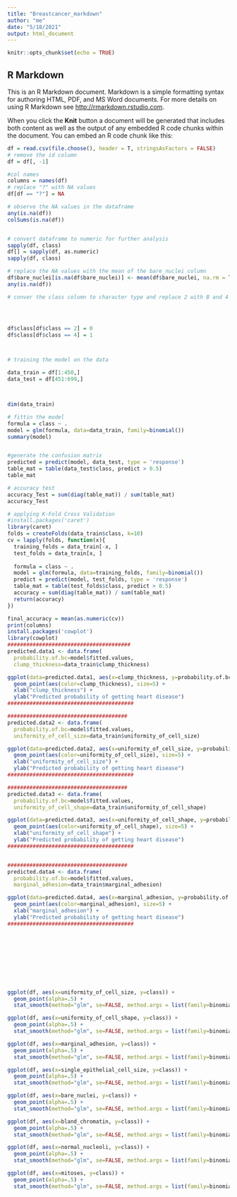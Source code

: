 ```yaml
---
title: "Breastcancer_markdown"
author: "me"
date: "5/18/2021"
output: html_document
---
```


```r
knitr::opts_chunk$set(echo = TRUE)
```

## R Markdown

This is an R Markdown document. Markdown is a simple formatting syntax for authoring HTML, PDF, and MS Word documents. For more details on using R Markdown see <http://rmarkdown.rstudio.com>.

When you click the **Knit** button a document will be generated that includes both content as well as the output of any embedded R code chunks within the document. You can embed an R code chunk like this:

```r
df = read.csv(file.choose(), header = T, stringsAsFactors = FALSE)
# remove the id column
df = df[, -1]

#col names
columns = names(df)
# replace "?" with NA values
df[df == "?"] = NA

# observe the NA values in the dataframe
any(is.na(df))
colSums(is.na(df))


# convert dataframe to numeric for further analysis
sapply(df, class)
df[] = sapply(df, as.numeric)
sapply(df, class)

# replace the NA values with the mean of the bare_nuclei column
df$bare_nuclei[is.na(df$bare_nuclei)] <- mean(df$bare_nuclei, na.rm = TRUE)
any(is.na(df))

# conver the class column to character type and replace 2 with B and 4 with M




df$class[df$class == 2] = 0
df$class[df$class == 4] = 1



# training the model on the data

data_train = df[1:450,]
data_test = df[451:699,]



dim(data_train)

# fittin the model
formula = class ~ .
model = glm(formula, data=data_train, family=binomial())
summary(model)


#generate the confusion matrix
predicted = predict(model, data_test, type = 'response')
table_mat = table(data_test$class, predict > 0.5)
table_mat

# accuracy test
accuracy_Test = sum(diag(table_mat)) / sum(table_mat)
accuracy_Test

# applying K-Fold Cross Validation
#install.packages('caret')
library(caret)
folds = createFolds(data_train$class, k=10)
cv = lapply(folds, function(x){
  training_folds = data_train[-x, ]
  test_folds = data_train[x, ]
  
  formula = class ~ .
  model = glm(formula, data=training_folds, family=binomial())
  predict = predict(model, test_folds, type = 'response')
  table_mat = table(test_folds$class, predict > 0.5)
  accuracy = sum(diag(table_mat)) / sum(table_mat)
  return(accuracy)
})

final_accuracy = mean(as.numeric(cv))
print(columns)
install.packages('cowplot')
library(cowplot)
#######################################
predicted.data1 <- data.frame(
  probability.of.bc=model$fitted.values,
  clump_thickness=data_train$clump_thickness)

ggplot(data=predicted.data1, aes(x=clump_thickness, y=probability.of.bc)) +
  geom_point(aes(color=clump_thickness), size=5) +
  xlab("clump_thickness") +
  ylab("Predicted probability of getting heart disease")
########################################

######################################
predicted.data2 <- data.frame(
  probability.of.bc=model$fitted.values,
  uniformity_of_cell_size=data_train$uniformity_of_cell_size)

ggplot(data=predicted.data2, aes(x=uniformity_of_cell_size, y=probability.of.bc)) +
  geom_point(aes(color=uniformity_of_cell_size), size=5) +
  xlab("uniformity_of_cell_size") +
  ylab("Predicted probability of getting heart disease")
########################################

######################################
predicted.data3 <- data.frame(
  probability.of.bc=model$fitted.values,
  uniformity_of_cell_shape=data_train$uniformity_of_cell_shape)

ggplot(data=predicted.data3, aes(x=uniformity_of_cell_shape, y=probability.of.bc)) +
  geom_point(aes(color=uniformity_of_cell_shape), size=5) +
  xlab("uniformity_of_cell_shape") +
  ylab("Predicted probability of getting heart disease")
########################################


######################################
predicted.data4 <- data.frame(
  probability.of.bc=model$fitted.values,
  marginal_adhesion=data_train$marginal_adhesion)

ggplot(data=predicted.data4, aes(x=marginal_adhesion, y=probability.of.bc)) +
  geom_point(aes(color=marginal_adhesion), size=5) +
  xlab("marginal_adhesion") +
  ylab("Predicted probability of getting heart disease")
########################################










ggplot(df, aes(x=uniformity_of_cell_size, y=class)) + 
  geom_point(alpha=.5) +
  stat_smooth(method="glm", se=FALSE, method.args = list(family=binomial))

ggplot(df, aes(x=uniformity_of_cell_shape, y=class)) + 
  geom_point(alpha=.5) +
  stat_smooth(method="glm", se=FALSE, method.args = list(family=binomial))

ggplot(df, aes(x=marginal_adhesion, y=class)) + 
  geom_point(alpha=.5) +
  stat_smooth(method="glm", se=FALSE, method.args = list(family=binomial))

ggplot(df, aes(x=single_epithelial_cell_size, y=class)) + 
  geom_point(alpha=.5) +
  stat_smooth(method="glm", se=FALSE, method.args = list(family=binomial))

ggplot(df, aes(x=bare_nuclei, y=class)) + 
  geom_point(alpha=.5) +
  stat_smooth(method="glm", se=FALSE, method.args = list(family=binomial))

ggplot(df, aes(x=bland_chromatin, y=class)) + 
  geom_point(alpha=.5) +
  stat_smooth(method="glm", se=FALSE, method.args = list(family=binomial))

ggplot(df, aes(x=normal_nucleoli, y=class)) + 
  geom_point(alpha=.5) +
  stat_smooth(method="glm", se=FALSE, method.args = list(family=binomial))

ggplot(df, aes(x=mitoses, y=class)) + 
  geom_point(alpha=.5) +
  stat_smooth(method="glm", se=FALSE, method.args = list(family=binomial))




```

